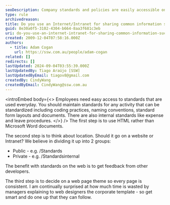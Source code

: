 ```yaml
---
seoDescription: Company standards and policies are easily accessible on our intranet or public website, ensuring consistency and simplifying everyday operations.
type: rule
archivedreason:
title: Do you use an Internet/Intranet for sharing common information such as Company Standards?
guid: 8e30a0f5-3102-4304-b664-8aa3f681c3eb
uri: do-you-use-an-internet-intranet-for-sharing-common-information-such-as-company-standards
created: 2009-12-04T07:58:16.000Z
authors:
  - title: Adam Cogan
    url: https://ssw.com.au/people/adam-cogan
related: []
redirects: []
lastUpdated: 2024-09-04T03:55:39.000Z
lastUpdatedBy: Tiago Araújo [SSW]
lastUpdatedByEmail: tiagov8@gmail.com
createdBy: CindyWang
createdByEmail: CindyWang@ssw.com.au
---
```


<introEmbed
  body={<>
Employees need easy access to standards that are used everyday. You should maintain standards for any activity that can be standardized including coding practices, naming conventions, standard form layouts and documents. There are also internal standards like expense and leave procedures.
  </>}
/>
The first step is to use HTML rather than Microsoft Word documents.

The second step is to think about location. Should it go on a website or Intranet? We believe in dividing it up into 2 groups:

* Public - e.g. /Standards
* Private - e.g. /Standardsinternal

The benefit with standards on the web is to get feedback from other developers.

The third step is to decide on a web page theme so every page is consistent. I am continually surprised at how much time is wasted by managers explaining to web designers the corporate template - so get smart and do one up that they can follow.
